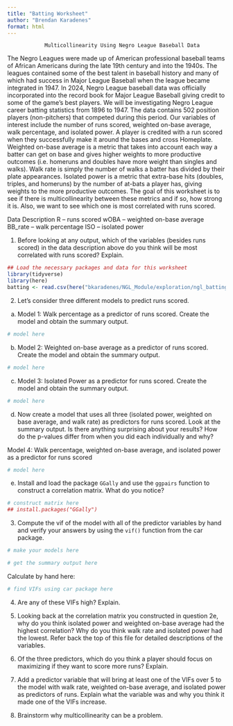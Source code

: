```yaml
---
title: "Batting Worksheet"
author: "Brendan Karadenes"
format: html
---
```


                Multicollinearity Using Negro League Baseball Data
The Negro Leagues were made up of American professional baseball teams of African Americans during the late 19th century and into the 1940s. The leagues contained some of the best talent in baseball history and many of which had success in Major League Baseball when the league became integrated in 1947. In 2024, Negro League baseball data was officially incorporated into the record book for Major League Baseball giving credit to some of the game’s best players.
We will be investigating Negro League career batting statistics from 1896 to 1947. The data contains 502 position players (non-pitchers) that competed during this period. Our variables of interest include the number of runs scored, weighted on-base average, walk percentage, and isolated power. A player is credited with a run scored when they successfully make it around the bases and cross Homeplate. Weighted on-base average is a metric that takes into account each way a batter can get on base and gives higher weights to more productive outcomes (i.e. homeruns and doubles have more weight than singles and walks). Walk rate is simply the number of walks a batter has divided by their plate appearances. Isolated power is a metric that extra-base hits (doubles, triples, and homeruns) by the number of at-bats a player has, giving weights to the more productive outcomes. 
The goal of this worksheet is to see if there is multicollinearity between these metrics and if so, how strong it is. Also, we want to see which one is most correlated with runs scored.

Data Description
R – runs scored
wOBA – weighted on-base average
BB_rate – walk percentage
ISO – isolated power

1.	Before looking at any output, which of the variables (besides runs scored) in the data description above do you think will be most correlated with runs scored? Explain.



```r
## Load the necessary packages and data for this worksheet
library(tidyverse)
library(here)
batting <- read.csv(here("bkaradenes/NGL_Module/exploration/ngl_batting.csv"))
```

2. Let's consider three different models to predict runs scored.

a. Model 1: Walk percentage as a predictor of runs scored. Create the model and obtain the summary output.

```r
# model here

```

b. Model 2: Weighted on-base average as a predictor of runs scored. Create the model and obtain the summary output.

```r
# model here

```

c. Model 3: Isolated Power as a predictor for runs scored. Create the model and obtain the summary output. 

```r
# model here

```

d. Now create a model that uses all three (isolated power, weighted on base average, and walk rate) as predictors for runs scored. Look at the summary output. Is there anything surprising about your results? How do the p-values differ from when you did each individually and why?

Model 4: Walk percentage, weighted on-base average, and isolated power as a predictor for runs scored

```r
# model here

```



e. Install and load the package `GGally` and use the `ggpairs` function to construct a correlation matrix. What do you notice?

```r
# construct matrix here
## install.packages("GGally")
```

 

3. Compute the vif of the model with all of the predictor variables by hand and verify your answers by using the `vif()` function from the car package.

```r
# make your models here

```

```r
# get the summary output here

```

Calculate by hand here:


```r
# find VIFs using car package here

```

4. Are any of these VIFs high? Explain.



5. Looking back at the correlation matrix you constructed in question 2e, why do you think isolated power and weighted on-base average had the highest correlation? Why do you think walk rate and isolated power had the lowest. Refer back the top of this file for detailed descriptions of the variables.



6. Of the three predictors, which do you think a player should focus on maximizing if they want to score more runs? Explain.



7. Add a predictor variable that will bring at least one of the VIFs over 5 to the model with walk rate, weighted on-base average, and isolated power as predictors of runs. Explain what the variable was and why you think it made one of the VIFs increase.



8. Brainstorm why multicollinearity can be a problem.


